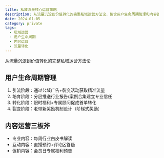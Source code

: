 ```yaml
---
title: 私域流量核心运营策略
description: 从流量沉淀到价值转化的完整私域运营方法论，包含用户生命周期管理和内容运营策略
date: 2024-01-05
category: private
tags:
  - 私域运营
  - 用户生命周期
  - 内容运营
  - 流量转化
---
```


从流量沉淀到价值转化的完整私域运营方法论

## 用户生命周期管理

1. 引流阶段：通过公域广告+裂变活动获取精准流量
2. 培育阶段：分层推送行业报告/案例合集建立专业信任
3. 转化阶段：限时福利+专属顾问促成首单转化
4. 裂变阶段：老带新奖励机制设计（阶梯式奖励）

## 内容运营三板斧

- 专业内容：每周行业白皮书解读
- 互动内容：直播预约+评论区答疑
- 促销内容：会员日专属福利预告

